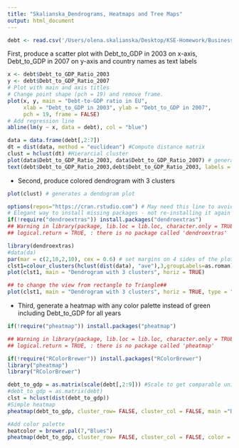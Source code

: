 ```yaml
---
title: "Skalianska_Dendrograms, Heatmaps and Tree Maps"
output: html_document
---
```


```r
debt <- read.csv('/Users/olena.skalianska/Desktop/KSE-Homework/Business Intelligence and Data Visualizations/Day 3 R/debt.csv')
```

First, produce a scatter plot with Debt_to_GDP in 2003 on x-axis, Debt_to_GDP in 2007 on y-axis and country names as text labels

```r
x <- debt$Debt_to_GDP_Ratio_2003
y <- debt$Debt_to_GDP_Ratio_2007
# Plot with main and axis titles
# Change point shape (pch = 19) and remove frame.
plot(x, y, main = "Debt-to-GDP ratio in EU",
     xlab = "Debt_to_GDP in 2003", ylab = "Debt_to_GDP in 2007",
     pch = 19, frame = FALSE)
# Add regression line
abline(lm(y ~ x, data = debt), col = "blue")
```
```r
data = data.frame(debt[,2:7])
dt = dist(data, method = "euclidean") #Compute distance matrix
clust = hclust(dt) #Hierarcial cluster
plot(data$Debt_to_GDP_Ratio_2003, data$Debt_to_GDP_Ratio_2007) # generates a scatter plot
text(debt$Debt_to_GDP_Ratio_2003,debt$Debt_to_GDP_Ratio_2003, labels = row.names(debt), cex = 0.6) # applies labels to a scatter plot.
```

- Second, produce colored dendrogram with 3 clusters

```r
plot(clust) # generates a dendogram plot
```

```r
options(repos="https://cran.rstudio.com") # May need this line to avoid errors
# Elegant way to install missing packages - not re-installing it again
if(!require("dendroextras")) install.packages("dendroextras")
## Warning in library(package, lib.loc = lib.loc, character.only = TRUE,
## logical.return = TRUE, : there is no package called 'dendroextras'

library(dendroextras)
#data(da)
par(mar = c(2,10,2,10), cex = 0.6) # set margins on 4 sides of the plot
clst1=colour_clusters(hclust(dist(data), "ave"),3,groupLabels=as.roman) #3 clusters
plot(clst1, main = "Dendrogram with 3 clusters", horiz = TRUE)

## to change the view from rectangle to Triangle##
plot(clst1, main = "Dendrogram with 3 clusters", horiz = TRUE, type = "triangle")
```

- Third, generate a heatmap with any color palette instead of green including Debt_to_GDP for all years

```r
if(!require("pheatmap")) install.packages("pheatmap")

## Warning in library(package, lib.loc = lib.loc, character.only = TRUE,
## logical.return = TRUE, : there is no package called 'pheatmap'
```

```r
if(!require("RColorBrewer")) install.packages("RColorBrewer")
library("pheatmap")
library("RColorBrewer")

debt_to_gdp = as.matrix(scale(debt[,2:9])) #Scale to get comparable units
#debt_to_gdp = as.matrix(debt)
clst = hclust(dist(debt_to_gdp))
#Simple heatmap
pheatmap(debt_to_gdp, cluster_row= FALSE, cluster_col = FALSE, main ="Debt_to_GDP")
```

```r
#Add color palette
heatcolor = brewer.pal(7,"Blues")
pheatmap(debt_to_gdp, cluster_row= FALSE, cluster_col = FALSE, color = heatcolor, main = "Debt_to_GDP", fontsize_number = 10)
```


